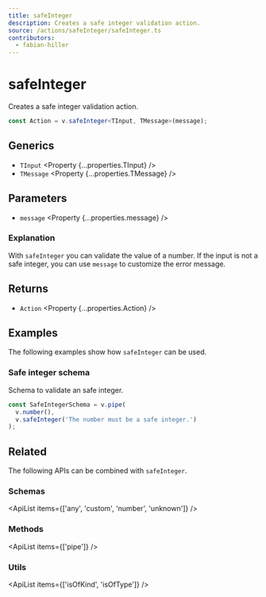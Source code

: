 ```yaml
---
title: safeInteger
description: Creates a safe integer validation action.
source: /actions/safeInteger/safeInteger.ts
contributors:
  - fabian-hiller
---
```



# safeInteger

Creates a safe integer validation action.

```ts
const Action = v.safeInteger<TInput, TMessage>(message);
```

## Generics

- `TInput` <Property {...properties.TInput} />
- `TMessage` <Property {...properties.TMessage} />

## Parameters

- `message` <Property {...properties.message} />

### Explanation

With `safeInteger` you can validate the value of a number. If the input is not a safe integer, you can use `message` to customize the error message.

## Returns

- `Action` <Property {...properties.Action} />

## Examples

The following examples show how `safeInteger` can be used.

### Safe integer schema

Schema to validate an safe integer.

```ts
const SafeIntegerSchema = v.pipe(
  v.number(),
  v.safeInteger('The number must be a safe integer.')
);
```

## Related

The following APIs can be combined with `safeInteger`.

### Schemas

<ApiList items={['any', 'custom', 'number', 'unknown']} />

### Methods

<ApiList items={['pipe']} />

### Utils

<ApiList items={['isOfKind', 'isOfType']} />
